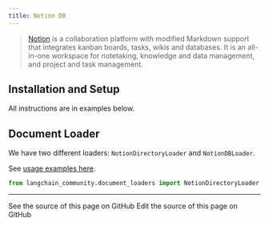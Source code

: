 ```yaml
---
title: Notion DB
---
```


>[Notion](https://www.notion.so/) is a collaboration platform with modified Markdown support that integrates kanban
> boards, tasks, wikis and databases. It is an all-in-one workspace for notetaking, knowledge and data management,
> and project and task management.

## Installation and Setup

All instructions are in examples below.

## Document Loader

We have two different loaders: `NotionDirectoryLoader` and `NotionDBLoader`.

See [usage examples here](/oss/python/integrations/document_loaders/notion).


```python
from langchain_community.document_loaders import NotionDirectoryLoader, NotionDBLoader
```

---

<CardGroup cols={2}>
  <Card title="View Source" icon="eye" href="https://github.com/langchain-ai/docs/blob/main/src/oss/python/integrations/providers/notion.mdx">
    See the source of this page on GitHub
  </Card>
  <Card title="Edit Source" icon="pen-to-square" href="https://github.com/langchain-ai/docs/edit/main/src/oss/python/integrations/providers/notion.mdx">
    Edit the source of this page on GitHub
  </Card>
</CardGroup>
